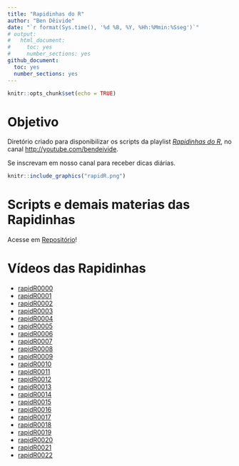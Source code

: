```yaml
---
title: "Rapidinhas do R"
author: "Ben Dêivide"
date: "`r format(Sys.time(), '%d %B, %Y, %Hh:%Mmin:%Sseg')`"
# output: 
#   html_document:
#     toc: yes
#     number_sections: yes
github_document:
  toc: yes
  number_sections: yes
---
```



```r
knitr::opts_chunk$set(echo = TRUE)
```

# Objetivo

Diretório criado para disponibilizar os scripts da playlist [*Rapidinhas do R*](https://youtube.com/playlist?list=PL-20Z1XFWKR1YPXb12UMmXRsAKelZhzca), no canal <http://youtube.com/bendeivide>. 

Se inscrevam em nosso canal para receber dicas diárias.

```r
knitr::include_graphics("rapidR.png")
```

# Scripts e demais materias das Rapidinhas

Acesse em [Repositório](https://github.com/bendeivide/rapidinhasdor/tree/main/rapidinhas)!

# Vídeos das Rapidinhas

- [rapidR0000](https://youtu.be/7ThNBHuM_hU)
- [rapidR0001](https://youtu.be/BYzeP0zroGg)
- [rapidR0002](https://youtu.be/kQqKcDl0wUM)
- [rapidR0003](https://youtu.be/66dYCoJH9IM)
- [rapidR0004](https://youtu.be/VMip8fVUAVc)
- [rapidR0005](https://youtu.be/0tYss8T7Mew)
- [rapidR0006](https://youtu.be/f9NUvS6J5DI)
- [rapidR0007](https://youtu.be/nYJkO4454Q0)
- [rapidR0008](https://youtu.be/YSzS0q6lrgg)
- [rapidR0009](https://youtu.be/C9JtFhdQHLo)
- [rapidR0010](https://youtu.be/A3C5zPC61UY)
- [rapidR0011](https://youtu.be/0VNFn4rE_Mw)
- [rapidR0012](https://youtu.be/6pVikRF7FQo)
- [rapidR0013](https://youtu.be/5FtccvTSbYc)
- [rapidR0014](https://youtu.be/RUDB0Nm3t10)
- [rapidR0015](https://youtu.be/MQEubR328po)
- [rapidR0016](https://youtu.be/kmO183CNqoE)
- [rapidR0017](https://youtu.be/k8rVCr6TzTg)
- [rapidR0018](https://youtu.be/FbTLrfYWQQw)
- [rapidR0019](https://youtu.be/-DOk1_6lphs)
- [rapidR0020](https://youtu.be/J4wJ5cK8KkU)
- [rapidR0021](https://youtu.be/vkfUQwPINXI)
- [rapidR0022](https://youtu.be/-DOk1_6lphs)